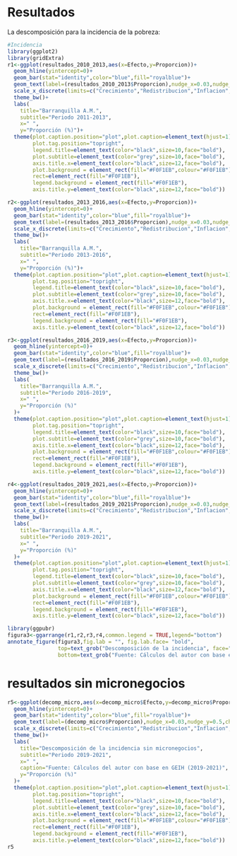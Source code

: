 # Resultados

La descomposición para la incidencia de la pobreza:

```r
#Incidencia
library(ggplot2)
library(gridExtra)
r1<-ggplot(resultados_2010_2013,aes(x=Efecto,y=Proporcion))+
  geom_hline(yintercept=0)+
  geom_bar(stat="identity",color="blue",fill="royalblue")+
  geom_text(label=(resultados_2010_2013$Proporcion),nudge_x=0.03,nudge_y=0.8,check_overlap=T)+
  scale_x_discrete(limits=c("Crecimiento","Redistribucion","Inflacion", "Cambio total"))+
  theme_bw()+
  labs(
    title="Barranquilla A.M.",
    subtitle="Periodo 2011-2013",
    x=" ",
    y="Proporción (%)")+
  theme(plot.caption.position="plot",plot.caption=element_text(hjust=1),legend.position="right",
        plot.tag.position="topright",
        legend.title=element_text(color="black",size=10,face="bold"),
        plot.subtitle=element_text(color="grey",size=10,face="bold"),
        axis.title.x=element_text(color="black",size=12,face="bold"),
        plot.background = element_rect(fill="#F0F1EB",colour="#F0F1EB"),
        rect=element_rect(fill="#F0F1EB"),
        legend.background = element_rect(fill="#F0F1EB"),
        axis.title.y=element_text(color="black",size=12,face="bold"))

r2<-ggplot(resultados_2013_2016,aes(x=Efecto,y=Proporcion))+
  geom_hline(yintercept=0)+
  geom_bar(stat="identity",color="blue",fill="royalblue")+
  geom_text(label=(resultados_2013_2016$Proporcion),nudge_x=0.03,nudge_y=0.8,check_overlap=T)+
  scale_x_discrete(limits=c("Crecimiento","Redistribucion","Inflacion", "Cambio total"))+
  theme_bw()+
  labs(
    title="Barranquilla A.M.",
    subtitle="Periodo 2013-2016",
    x=" ",
    y="Proporción (%)")+
  theme(plot.caption.position="plot",plot.caption=element_text(hjust=1),legend.position="right",
        plot.tag.position="topright",
        legend.title=element_text(color="black",size=10,face="bold"),
        plot.subtitle=element_text(color="grey",size=10,face="bold"),
        axis.title.x=element_text(color="black",size=12,face="bold"),
        plot.background = element_rect(fill="#F0F1EB",colour="#F0F1EB"),
        rect=element_rect(fill="#F0F1EB"),
        legend.background = element_rect(fill="#F0F1EB"),
        axis.title.y=element_text(color="black",size=12,face="bold"))

r3<-ggplot(resultados_2016_2019,aes(x=Efecto,y=Proporcion))+
  geom_hline(yintercept=0)+
  geom_bar(stat="identity",color="blue",fill="royalblue")+
  geom_text(label=(resultados_2016_2019$Proporcion),nudge_x=0.03,nudge_y=0.5,check_overlap=T)+
  scale_x_discrete(limits=c("Crecimiento","Redistribucion","Inflacion","Cambio total"))+
  theme_bw()+
  labs(
    title="Barranquilla A.M.",
    subtitle="Periodo 2016-2019",
    x=" ",
    y="Proporción (%)"
  )+
  theme(plot.caption.position="plot",plot.caption=element_text(hjust=1),legend.position="right",
        plot.tag.position="topright",
        legend.title=element_text(color="black",size=10,face="bold"),
        plot.subtitle=element_text(color="grey",size=10,face="bold"),
        axis.title.x=element_text(color="black",size=12,face="bold"),
        plot.background = element_rect(fill="#F0F1EB",colour="#F0F1EB"),
        rect=element_rect(fill="#F0F1EB"),
        legend.background = element_rect(fill="#F0F1EB"),
        axis.title.y=element_text(color="black",size=12,face="bold"))

r4<-ggplot(resultados_2019_2021,aes(x=Efecto,y=Proporcion))+
  geom_hline(yintercept=0)+
  geom_bar(stat="identity",color="blue",fill="royalblue")+
  geom_text(label=(resultados_2019_2021$Proporcion),nudge_x=0.03,nudge_y=0.5,check_overlap=T)+
  scale_x_discrete(limits=c("Crecimiento","Redistribucion","Inflacion", "Cambio total"))+
  theme_bw()+
  labs(
    title="Barranquilla A.M.",
    subtitle="Periodo 2019-2021",
    x=" ",
    y="Proporción (%)"
  )+
  theme(plot.caption.position="plot",plot.caption=element_text(hjust=1),legend.position="right",
        plot.tag.position="topright",
        legend.title=element_text(color="black",size=10,face="bold"),
        plot.subtitle=element_text(color="grey",size=10,face="bold"),
        axis.title.x=element_text(color="black",size=12,face="bold"),
        plot.background = element_rect(fill="#F0F1EB",colour="#F0F1EB"),
        rect=element_rect(fill="#F0F1EB"),
        legend.background = element_rect(fill="#F0F1EB"),
        axis.title.y=element_text(color="black",size=12,face="bold"))

library(ggpubr)
figura3<-ggarrange(r1,r2,r3,r4,common.legend = TRUE,legend="bottom")
annotate_figure(figura3,fig.lab = "", fig.lab.face= "bold",
                top=text_grob("Descomposición de la incidencia", face="bold"),
                bottom=text_grob("Fuente: Cálculos del autor con base en Kolenikov-Shorrocks (2005)", hjust=1,x=1))

```


# resultados sin micronegocios
```r
r5<-ggplot(decomp_micro,aes(x=decomp_micro$Efecto,y=decomp_micro$Proporcion))+
  geom_hline(yintercept=0)+
  geom_bar(stat="identity",color="blue",fill="royalblue")+
  geom_text(label=(decomp_micro$Proporcion),nudge_x=0.03,nudge_y=0.5,check_overlap=T)+
  scale_x_discrete(limits=c("Crecimiento","Redistribucion","Inflacion", "Cambio total"))+
  theme_bw()+
  labs(
    title="Descomposición de la incidencia sin micronegocios",
    subtitle="Periodo 2019-2021",
    x=" ",
    caption="Fuente: Cálculos del autor con base en GEIH (2019-2021)",
    y="Proporción (%)"
  )+
  theme(plot.caption.position="plot",plot.caption=element_text(hjust=1),legend.position="right",
        plot.tag.position="topright",
        legend.title=element_text(color="black",size=10,face="bold"),
        plot.subtitle=element_text(color="grey",size=10,face="bold"),
        axis.title.x=element_text(color="black",size=12,face="bold"),
        plot.background = element_rect(fill="#F0F1EB",colour="#F0F1EB"),
        rect=element_rect(fill="#F0F1EB"),
        legend.background = element_rect(fill="#F0F1EB"),
        axis.title.y=element_text(color="black",size=12,face="bold"))
r5
```






